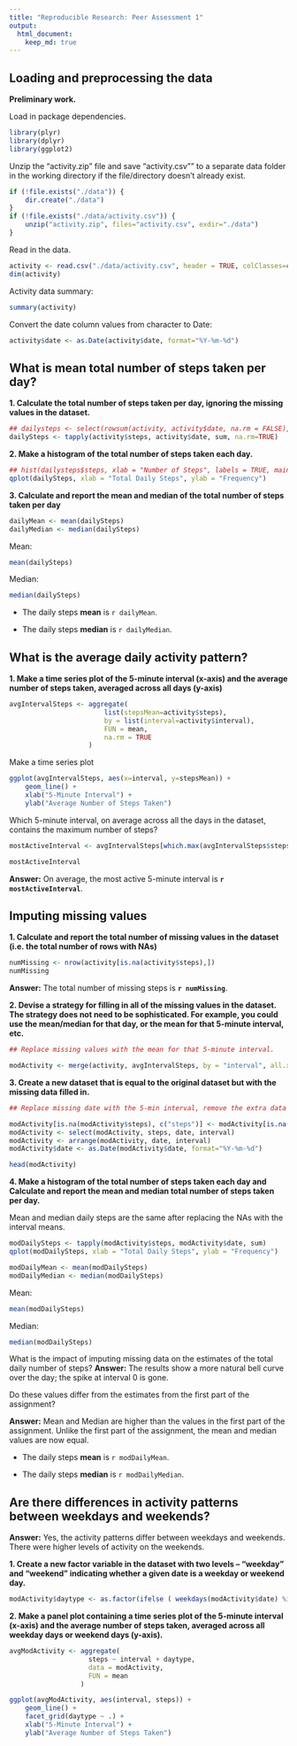 ```yaml
---
title: "Reproducible Research: Peer Assessment 1"
output: 
  html_document:
    keep_md: true
---
```


## Loading and preprocessing the data

**Preliminary work.**

Load in package dependencies.
```r
library(plyr)
library(dplyr)
library(ggplot2)
```

Unzip the "activity.zip" file and save "activity.csv"" to a separate data folder in the working directory if the file/directory doesn't already exist.

```r
if (!file.exists("./data")) {
    dir.create("./data")
}
if (!file.exists("./data/activity.csv")) {
    unzip("activity.zip", files="activity.csv", exdir="./data")
}
```

Read in the data.
```r
activity <- read.csv("./data/activity.csv", header = TRUE, colClasses=c("numeric", "character", "numeric"))
dim(activity)
```

Activity data summary:
```r
summary(activity)
```

Convert the date column values from character to Date:
```r
activity$date <- as.Date(activity$date, format="%Y-%m-%d")
```
## What is mean total number of steps taken per day?

**1. Calculate the total number of steps taken per day, ignoring the missing values in the dataset.**

```r
## dailysteps <- select(rowsum(activity, activity$date, na.rm = FALSE), steps)  
dailySteps <- tapply(activity$steps, activity$date, sum, na.rm=TRUE)
```

**2. Make a histogram of the total number of steps taken each day.**

```r

## hist(dailysteps$steps, xlab = "Number of Steps", labels = TRUE, main="Histogram of Daily Steps")
qplot(dailySteps, xlab = "Total Daily Steps", ylab = "Frequency")
```

**3. Calculate and report the mean and median of the total number of steps taken per day**

```r
dailyMean <- mean(dailySteps)
dailyMedian <- median(dailySteps)
```
Mean: 

```r
mean(dailySteps)
```

Median: 

```r
median(dailySteps)
```

- The daily steps **mean** is `r dailyMean`.

- The daily steps **median** is `r dailyMedian`.

## What is the average daily activity pattern?

**1. Make a time series plot of the 5-minute interval (x-axis) and the average number of steps taken, averaged across all days (y-axis)**
```r
avgIntervalSteps <- aggregate(
                        list(stepsMean=activity$steps),
                        by = list(interval=activity$interval),
                        FUN = mean, 
                        na.rm = TRUE
                    )
```

Make a time series plot

```r
ggplot(avgIntervalSteps, aes(x=interval, y=stepsMean)) + 
    geom_line() + 
    xlab("5-Minute Interval") + 
    ylab("Average Number of Steps Taken")
```

Which 5-minute interval, on average across all the days in the dataset, contains the maximum number of steps?

```r
mostActiveInterval <- avgIntervalSteps[which.max(avgIntervalSteps$steps), c("interval")]

mostActiveInterval
```

**Answer:** On average, the most active 5-minute interval is **`r mostActiveInterval`**.

## Imputing missing values

**1. Calculate and report the total number of missing values in the dataset (i.e. the total number of rows with NAs)**

```r
numMissing <- nrow(activity[is.na(activity$steps),])
numMissing
```

**Answer:** The total number of missing steps is **`r numMissing`**.

**2. Devise a strategy for filling in all of the missing values in the dataset. The strategy does not need to be sophisticated. For example, you could use the mean/median for that day, or the mean for that 5-minute interval, etc.**

```r
## Replace missing values with the mean for that 5-minute interval.

modActivity <- merge(activity, avgIntervalSteps, by = "interval", all.x = TRUE)
```

**3. Create a new dataset that is equal to the original dataset but with the missing data filled in.**

```r
## Replace missing date with the 5-min interval, remove the extra data and sort by date, interval.

modActivity[is.na(modActivity$steps), c("steps")] <- modActivity[is.na(modActivity$steps), c("stepsMean")]
modActivity <- select(modActivity, steps, date, interval)
modActivity <- arrange(modActivity, date, interval)
modActivity$date <- as.Date(modActivity$date, format="%Y-%m-%d")

head(modActivity)
```

**4. Make a histogram of the total number of steps taken each day and Calculate and report the mean and median total number of steps taken per day.**

Mean and median daily steps are the same after replacing the NAs with the interval means.

```r
modDailySteps <- tapply(modActivity$steps, modActivity$date, sum)
qplot(modDailySteps, xlab = "Total Daily Steps", ylab = "Frequency")
```

```r
modDailyMean <- mean(modDailySteps)
modDailyMedian <- median(modDailySteps)
```
Mean: 

```r
mean(modDailySteps)
```

Median: 

```r
median(modDailySteps)
```

What is the impact of imputing missing data on the estimates of the total daily number of steps?
**Answer:** The results show a more natural bell curve over the day; the spike at interval 0 is gone.

Do these values differ from the estimates from the first part of the assignment?

**Answer:** Mean and Median are higher than the values in the first part of the assignment. Unlike the first part of the assignment, the mean and median values are now equal.

- The daily steps **mean** is `r modDailyMean`.

- The daily steps **median** is `r modDailyMedian`.

## Are there differences in activity patterns between weekdays and weekends?

**Answer:** Yes, the activity patterns differ between weekdays and weekends. There were higher levels of activity on the weekends.

**1. Create a new factor variable in the dataset with two levels – “weekday” and “weekend” indicating whether a given date is a weekday or weekend day.**

```r
modActivity$daytype <- as.factor(ifelse ( weekdays(modActivity$date) %in% c("Saturday","Sunday"), "weekend", "weekday" ) )
```


**2. Make a panel plot containing a time series plot of the 5-minute interval (x-axis) and the average number of steps taken, averaged across all weekday days or weekend days (y-axis).**

```r
avgModActivity <- aggregate(
                    steps ~ interval + daytype,
                    data = modActivity,
                    FUN = mean
                  )

ggplot(avgModActivity, aes(interval, steps)) + 
    geom_line() + 
    facet_grid(daytype ~ .) + 
    xlab("5-Minute Interval") + 
    ylab("Average Number of Steps Taken")
```